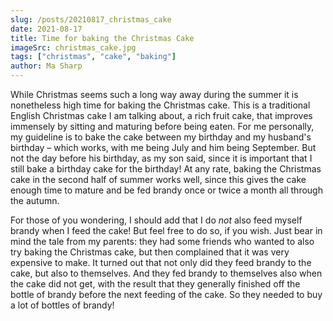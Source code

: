 ```yaml
---
slug: /posts/20210817_christmas_cake
date: 2021-08-17
title: Time for baking the Christmas Cake
imageSrc: christmas_cake.jpg
tags: ["christmas", "cake", "baking"]
author: Ma Sharp
---
```

While Christmas seems such a long way away during the summer it is nonetheless high time for baking the Christmas cake. This is a traditional English Christmas cake I am talking about, a rich fruit cake, that improves immensely by sitting and maturing before being eaten. For me personally, my guideline is to bake the cake between my birthday and my husband's birthday – which works, with me being July and him being September. But not the day before his birthday, as my son said, since it is important that I still bake a birthday cake for the birthday! At any rate, baking the Christmas cake in the second half of summer works well, since this gives the cake enough time to mature and be fed brandy once or twice a month all through the autumn.

For those of you wondering, I should add that I do *not* also feed myself brandy when I feed the cake! But feel free to do so, if you wish. Just bear in mind the tale from my parents: they had some friends who wanted to also try baking the Christmas cake, but then complained that it was very expensive to make. It turned out that not only did they feed brandy to the cake, but also to themselves. And they fed brandy to themselves also when the cake did not get, with the result that they generally finished off the bottle of brandy before the next feeding of the cake. So they needed to buy a lot of bottles of brandy! 
